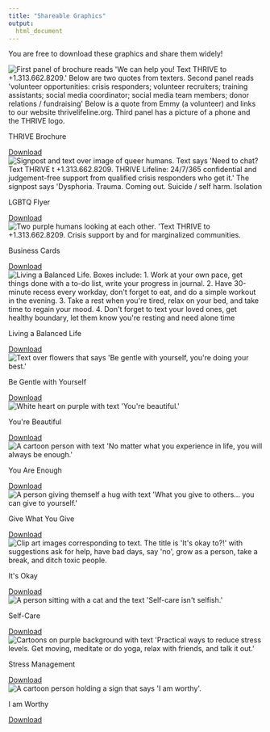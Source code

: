 ```yaml
---
title: "Shareable Graphics"
output:
  html_document
---
```


You are free to download these graphics and share them widely!

```{=html}
<!-- Add 1 row of 3 cards -->
<div class="container">
<div class="row">
		<div class="col-md-4">
		<div class="card h-100">
		  <div class="card-body">
			<div class="card-img">
			  <img src="images/gallery/lifeline-brochure.svg" class="card-img-pub" alt="First panel of brochure reads 'We can help you! Text THRIVE to +1.313.662.8209.' Below are two quotes from texters. Second panel reads 'volunteer opportunities: crisis responders; volunteer recruiters; training assistants; social media coordinator; social media team members; donor relations / fundraising' Below is a quote from Emmy (a volunteer) and links to our website thrivelifeline.org. Third panel has a picture of a phone and the THRIVE logo.">
			</div>
			  <p class="card-title">THRIVE Brochure</p>
				<!-- <p class="card-text" style="font-style: italic;">ABC</p> -->
			</div>
			<div class="card-footer mx-auto">
			  <a download="lifeline-brochure.pdf" href="images/gallery/lifeline-brochure.pdf" class="button"><i class="fas fa-download" aria-hidden="true"></i> Download</a>
				<!-- <a href="https://thrivelifeline.org/images/gallery/lifeline-brochure.svg" class="button"><i class="fas fa-download" aria-hidden="true"></i> Download</a> -->
			</div>
			</div>
		  </div>
		  <div class="col-md-4">
			<div class="card h-100">
			  <div class="card-body">
				  <div class="card-img">
					  <img src="images/gallery/lgbtq-flyer.svg" class="card-img-pub" alt="Signpost and text over image of queer humans. Text says 'Need to chat? Text THRIVE t +1.313.662.8209. THRIVE Lifeline: 24/7/365 confidential and judgement-free support from qualified crisis responders who get it.' The signpost says 'Dysphoria. Trauma. Coming out. Suicide / self harm. Isolation">
					</div>
					  <p class="card-title">LGBTQ Flyer</p>
					</div>
					<div class="card-footer mx-auto">
					<a download="lgbtq-flyer.svg" href="images/gallery/lgbtq-flyer.svg" class="button"><i class="fas fa-download" aria-hidden="true"></i> Download</a>
					  <!-- <a href="https://thrivelifeline.org/images/gallery/be-gentle.svg" class="button"><i class="fas fa-download" aria-hidden="true"></i> Download</a> -->
					</div>
			</div>
			</div>
		  <div class="col-md-4">
			  <div class="card h-100">
			  <div class="card-body">
				  <div class="card-img">
					  <img src="images/gallery/business-cards.svg" class="card-img-pub" alt="Two purple humans looking at each other. 'Text THRIVE to +1.313.662.8209. Crisis support by and for marginalized communities.">
					</div>
					  <p class="card-title">Business Cards</p>
					</div>
					<div class="card-footer mx-auto">
					  <a download="business-cards.zip" href="images/gallery/business-cards.zip" class="button"><i class="fas fa-download" aria-hidden="true"></i> Download</a>
						<!-- <a href="https://thrivelifeline.org/images/gallery/beautiful.svg" class="button"><i class="fas fa-download" aria-hidden="true"></i> Download</a>  -->
					</div>
				</div>
		  	</div>
</div>
</div>
<!-- End Row 1 -->

<!-- Add 1 row of 3 cards -->
<div class="container">
<div class="row">
		<div class="col-md-4">
		<div class="card h-100">
		  <div class="card-body">
			<div class="card-img">
			  <img src="images/gallery/balanced-life.svg" class="card-img-pub" alt="Living a Balanced Life. Boxes include: 1. Work at your own pace, get things done with a to-do list, write your progress in journal. 2. Have 30-minute recess every workday, don't forget to eat, and do a simple workout in the evening. 3. Take a rest when you're tired, relax on your bed, and take time to regain your mood. 4. Don't forget to text your loved ones, get healthy boundary, let them know you're resting and need alone time">
			</div>
			  <p class="card-title">Living a Balanced Life</p>
				<!-- <p class="card-text" style="font-style: italic;">ABC</p> -->
			</div>
			<div class="card-footer mx-auto">
			  <a download="balanced-life.svg" href="images/gallery/balanced-life.svg" class="button"><i class="fas fa-download" aria-hidden="true"></i> Download</a>
				<!-- <a href="https://thrivelifeline.org/images/gallery/balanced-life.svg" class="button"><i class="fas fa-download" aria-hidden="true"></i> Download</a> -->
			</div>
			</div>
		  </div>
		  <div class="col-md-4">
			<div class="card h-100">
			  <div class="card-body">
				  <div class="card-img">
					  <img src="images/gallery/be-gentle.svg" class="card-img-pub" alt="Text over flowers that says 'Be gentle with yourself, you're doing your best.'">
					</div>
					  <p class="card-title">Be Gentle with Yourself</p>
					</div>
					<div class="card-footer mx-auto">
					<a download="be-gentle.svg" href="images/gallery/be-gentle.svg" class="button"><i class="fas fa-download" aria-hidden="true"></i> Download</a>
					  <!-- <a href="https://thrivelifeline.org/images/gallery/be-gentle.svg" class="button"><i class="fas fa-download" aria-hidden="true"></i> Download</a> -->
					</div>
			</div>
			</div>
		  <div class="col-md-4">
			  <div class="card h-100">
			  <div class="card-body">
				  <div class="card-img">
					  <img src="images/gallery/beautiful.svg" class="card-img-pub" alt="White heart on purple with text 'You're beautiful.'">
					</div>
					  <p class="card-title">You're Beautiful</p>
					</div>
					<div class="card-footer mx-auto">
					  <a download="beautiful.svg" href="images/gallery/beautiful.svg" class="button"><i class="fas fa-download" aria-hidden="true"></i> Download</a>
						<!-- <a href="https://thrivelifeline.org/images/gallery/beautiful.svg" class="button"><i class="fas fa-download" aria-hidden="true"></i> Download</a>  -->
					</div>
				</div>
		  	</div>
</div>
</div>
<!-- End Row 1 -->

<!-- Add 1 row of 3 cards -->
<div class="container">
<div class="row">
		<div class="col-md-4">
		<div class="card h-100">
		  <div class="card-body">
			<div class="card-img">
			  <img src="images/gallery/experience.svg" class="card-img-pub" alt="A cartoon person with text 'No matter what you experience in life, you will always be enough.'">
			</div>
			  <p class="card-title">You Are Enough</p>
			</div>
			<div class="card-footer mx-auto">
			  <a download="experience.svg" href="images/gallery/experience.svg" class="button"><i class="fas fa-download" aria-hidden="true"></i> Download</a>
				<!-- <a href="https://thrivelifeline.org/images/gallery/experience.svg" class="button"><i class="fas fa-download" aria-hidden="true"></i> Download</a> -->
			</div>
			</div>
		  </div>
		  <div class="col-md-4">
			<div class="card h-100">
			  <div class="card-body">
				  <div class="card-img">
					  <img src="images/gallery/give.svg" class="card-img-pub" alt="A person giving themself a hug with text 'What you give to others... you can give to yourself.'">
					</div>
					  <p class="card-title">Give What You Give</p>
					</div>
					<div class="card-footer mx-auto">
					  <a download="give.svg" href="images/gallery/give.svg" class="button"><i class="fas fa-download" aria-hidden="true"></i> Download</a>
					  <!-- <a href="https://thrivelifeline.org/images/gallery/give.svg" class="button"><i class="fas fa-download" aria-hidden="true"></i> Download</a> --> 
					</div>
			</div>
			</div>
		  <div class="col-md-4">
			  <div class="card h-100">
			  <div class="card-body">
				  <div class="card-img">
					  <img src="images/gallery/okay.svg" class="card-img-pub" alt="Clip art images corresponding to text. The title is 'It's okay to?!' with suggestions ask for help, have bad days, say 'no', grow as a person, take a break, and ditch toxic people.">
					</div>
					  <p class="card-title">It's Okay</p>
					</div>
					<div class="card-footer mx-auto">
					  <a download="okay.svg" href="images/gallery/okay.svg" class="button"><i class="fas fa-download" aria-hidden="true"></i> Download</a>
						<!-- <a href="https://thrivelifeline.org/images/gallery/okay.svg" class="button"><i class="fas fa-download" aria-hidden="true"></i> Download</a> -->
					</div>
				</div>
		  	</div>
</div>
</div>
<!-- End Row 2 -->

<!-- Add 1 row of 3 cards -->
<div class="container">
<div class="row">
		<div class="col-md-4">
		<div class="card h-100">
		  <div class="card-body">
			<div class="card-img">
			  <img src="images/gallery/self-care.svg" class="card-img-pub" alt="A person sitting with a cat and the text 'Self-care isn't selfish.'">
			</div>
			  <p class="card-title">Self-Care</p>
			</div>
			<div class="card-footer mx-auto">
			  <a download="self-care.svg" href="images/gallery/self-care.svg" class="button"><i class="fas fa-download" aria-hidden="true"></i> Download</a>
				<!-- <a href="https://thrivelifeline.org/images/gallery/self-care.svg" class="button"><i class="fas fa-download" aria-hidden="true"></i> Download</a> -->
			</div>
			</div>
		  </div>
		  <div class="col-md-4">
			<div class="card h-100">
			  <div class="card-body">
				  <div class="card-img">
					  <img src="images/gallery/stress-management.svg" class="card-img-pub" alt="Cartoons on purple background with text 'Practical ways to reduce stress levels. Get moving, meditate or do yoga, relax with friends, and talk it out.'">
					</div>
					  <p class="card-title">Stress Management</p>
					</div>
					<div class="card-footer mx-auto">
					  <a download="stress-management.svg" href="images/gallery/stress-management.svg" class="button"><i class="fas fa-download" aria-hidden="true"></i> Download</a>
					  <!-- <a href="https://thrivelifeline.org/images/gallery/stress-management.svg" class="button"><i class="fas fa-download" aria-hidden="true"></i> Download</a> -->
					</div>
			</div>
			</div>
		  <div class="col-md-4">
			  <div class="card h-100">
			  <div class="card-body">
				  <div class="card-img">
					  <img src="images/gallery/worthy.svg" class="card-img-pub" alt="A cartoon person holding a sign that says 'I am worthy'.">
					</div>
					  <p class="card-title">I am Worthy</p>
					</div>
					<div class="card-footer mx-auto">
					  <a download="worthy.svg" href="images/gallery/worthy.svg" class="button"><i class="fas fa-download" aria-hidden="true"></i> Download</a>
						<!-- <a href="https://thrivelifeline.org/images/gallery/worthy.svg" class="button"><i class="fas fa-download" aria-hidden="true"></i> Download</a> -->
					</div>
				</div>
		  	</div>
</div>
</div>
<!-- End Row 3 -->
```
